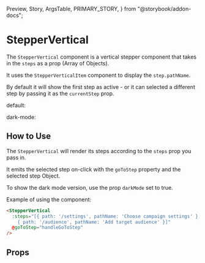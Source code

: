   Preview,
  Story,
  ArgsTable,
  PRIMARY_STORY,
} from "@storybook/addon-docs";

# StepperVertical

The `StepperVertical` component is a vertical stepper component that takes in the `steps` as a prop (Array of Objects).

It uses the `StepperVerticalItem` component to display the `step.pathName`.

By default it will show the first step as active - or it can selected a different step by passing it as the `currentStep` prop.

default:

<Preview>
  <Story id="components-steppervertical--default" />
</Preview>

dark-mode:

<Preview>
  <Story id="components-steppervertical--dark-mode" />
</Preview>

## How to Use

The `StepperVertical` will render its steps according to the `steps` prop you pass in.

It emits the selected step on-click with the `goToStep` property and the selected step Object.

To show the dark mode version, use the prop `darkMode` set to true.

Example of using the component:

```html
<StepperVertical
  :steps="[{ path: '/settings', pathName: 'Choose campaign settings' },
    { path: '/audience', pathName: 'Add target audience' }]"
  @goToStep="handleGoToStep"
/>
```

## Props

<ArgsTable story={PRIMARY_STORY} />
